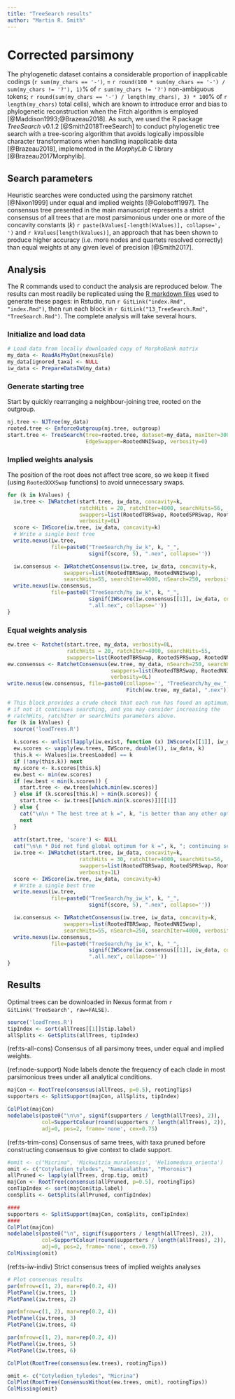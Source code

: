 ```yaml
---
title: "TreeSearch results"
author: "Martin R. Smith"
---
```


# Corrected parsimony {#treesearch}

The phylogenetic dataset contains a considerable proportion of inapplicable codings (`r sum(my_chars == '-')`, = `r round(100 * sum(my_chars == '-') / sum(my_chars != '?'), 1)`% of `r sum(my_chars != '?')` non-ambiguous tokens;  `r round(sum(my_chars == '-') / length(my_chars), 3) * 100`% of `r length(my_chars)` total cells), which are known to introduce error and bias to phylogenetic reconstruction when the Fitch algorithm is employed [@Maddison1993;@Brazeau2018].  As such, we used the R package _TreeSearch_ v0.1.2 [@Smith2018TreeSearch] to conduct phylogenetic tree search with a tree-scoring algorithm that avoids logically impossible character transformations when handling inapplicable data [@Brazeau2018], implemented in the _MorphyLib_ C library [@Brazeau2017Morphylib].

## Search parameters

Heuristic searches were conducted using the parsimony ratchet [@Nixon1999] under equal and implied weights [@Goloboff1997].  The consensus tree presented in the main manuscript represents a strict consensus of all trees that are most parsimonious under one or more of the concavity constants (_k_) `r paste(kValues[-length(kValues)], collapse=', ')` and `r kValues[length(kValues)]`, an approach that has been shown to produce higher accuracy (i.e. more nodes and quartets resolved correctly) than equal weights at any given level of precision [@Smith2017].

## Analysis 

The R commands used to conduct the analysis are reproduced below.
The results can most readily be replicated using the [R markdown files](https://github.com/ms609/hyoliths/) used to generate these pages:
in Rstudio, run `r GitLink("index.Rmd", "index.Rmd")`, then run each block in 
`r GitLink("13_TreeSearch.Rmd", "TreeSearch.Rmd")`.  The complete analysis will take several hours.

### Initialize and load data

```r
# Load data from locally downloaded copy of MorphoBank matrix
my_data <- ReadAsPhyDat(nexusFile)
my_data[ignored_taxa] <- NULL
iw_data <- PrepareDataIW(my_data)
```

### Generate starting tree

Start by quickly rearranging a neighbour-joining tree, rooted on the outgroup.

```R
nj.tree <- NJTree(my_data)
rooted.tree <- EnforceOutgroup(nj.tree, outgroup)
start.tree <- TreeSearch(tree=rooted.tree, dataset=my_data, maxIter=3000,
                         EdgeSwapper=RootedNNISwap, verbosity=0)
```

### Implied weights analysis

The position of the root does not affect tree score, so we keep it fixed (using `RootedXXXSwap` functions) to avoid unnecessary swaps.

```r
for (k in kValues) {
  iw.tree <- IWRatchet(start.tree, iw_data, concavity=k,
                       ratchHits = 20, ratchIter=4000, searchHits=56,
                       swappers=list(RootedTBRSwap, RootedSPRSwap, RootedNNISwap),
                       verbosity=0L)
  score <- IWScore(iw.tree, iw_data, concavity=k)
  # Write a single best tree
  write.nexus(iw.tree,
              file=paste0("TreeSearch/hy_iw_k", k, "_", 
                          signif(score, 5), ".nex", collapse=''))

  iw.consensus <- IWRatchetConsensus(iw.tree, iw_data, concavity=k,
                  swappers=list(RootedTBRSwap, RootedNNISwap),
                  searchHits=55, searchIter=4000, nSearch=250, verbosity=0L)
  write.nexus(iw.consensus,
              file=paste0("TreeSearch/hy_iw_k", k, "_", 
                          signif(IWScore(iw.consensus[[1]], iw_data, concavity=k), 5),
                          ".all.nex", collapse=''))
}
```

### Equal weights analysis

```r
ew.tree <- Ratchet(start.tree, my_data, verbosity=0L,
                   ratchHits = 20, ratchIter=4000, searchHits=55,
                   swappers=list(RootedTBRSwap, RootedSPRSwap, RootedNNISwap))
ew.consensus <- RatchetConsensus(ew.tree, my_data, nSearch=250, searchHits = 85,
                                 swappers=list(RootedTBRSwap, RootedNNISwap),
                                 verbosity=0L)
write.nexus(ew.consensus, file=paste0(collapse='', "TreeSearch/hy_ew_",
                                      Fitch(ew.tree, my_data), ".nex"))
```

```R
# This block provides a crude check that each run has found an optimum;
# if not it continues searching, and you may consider increasing the 
# ratchHits, ratchIter or searchHits parameters above.
for (k in kValues) {
  source('loadTrees.R')
  
  k.scores <- unlist(lapply(iw.exist, function (x) IWScore(x[[1]], iw_data, k)))
  ew.scores <- vapply(ew.trees, IWScore, double(1), iw_data, k)
  this.k <- kValues[iw.treesLoaded] == k
  if (!any(this.k)) next
  my.score <- k.scores[this.k]
  ew.best <- min(ew.scores)
  if (ew.best < min(k.scores)) {
    start.tree <- ew.trees[which.min(ew.scores)]
  } else if (k.scores[this.k] > min(k.scores)) {
    start.tree <- iw.trees[[which.min(k.scores)]][[1]]
  } else {
    cat("\n\n * The best tree at k =", k, "is better than any other optimal tree.")
    next
  }
  
  attr(start.tree, 'score') <- NULL
  cat("\n\n * Did not find global optimum for k =", k, "; continuing search.\n   ")
  iw.tree <- IWRatchet(start.tree, iw_data, concavity=k,
                       ratchHits = 30, ratchIter=4000, searchHits=56,
                       swappers=list(RootedTBRSwap, RootedSPRSwap, RootedNNISwap),
                       verbosity=1L)
  score <- IWScore(iw.tree, iw_data, concavity=k)
  # Write a single best tree
  write.nexus(iw.tree,
              file=paste0("TreeSearch/hy_iw_k", k, "_", 
                          signif(score, 5), ".nex", collapse=''))

  iw.consensus <- IWRatchetConsensus(iw.tree, iw_data, concavity=k,
                  swappers=list(RootedTBRSwap, RootedNNISwap),
                  searchHits=55, nSearch=250, searchIter=4000, verbosity=1L)
  write.nexus(iw.consensus,
              file=paste0("TreeSearch/hy_iw_k", k, "_", 
                          signif(IWScore(iw.consensus[[1]], iw_data, concavity=k), 5),
                          ".all.nex", collapse=''))
}
```

## Results

Optimal trees can be downloaded in Nexus format from `r GitLink('TreeSearch', raw=FALSE)`.

```R
source('loadTrees.R')
tipIndex <- sort(allTrees[[1]]$tip.label)
allSplits <- GetSplits(allTrees, tipIndex)
```

(ref:ts-all-cons) Consensus of all parsimony trees, under equal and implied weights.  

(ref:node-support) Node labels denote the frequency of each clade in most parsimonious trees under all analytical conditions.  

```r
majCon <- RootTree(consensus(allTrees, p=0.5), rootingTips)
supporters <- SplitSupport(majCon, allSplits, tipIndex)

ColPlot(majCon)
nodelabels(paste0("\n\n", signif(supporters / length(allTrees), 2)),
           col=SupportColour(round(supporters / length(allTrees), 2)),
           adj=0, pos=2, frame='none', cex=0.75)

```

(ref:ts-trim-cons) Consensus of same trees, with taxa pruned before constructing consensus to give context to clade support.  

```r
#omit <- c("Micrina", 'Mickwitzia_muralensis', 'Heliomedusa_orienta')
omit <- c("Cotyledion_tylodes", "Namacalathus", "Phoronis")
allPruned <- lapply(allTrees, drop.tip, omit)
majCon <- RootTree(consensus(allPruned, p=0.5), rootingTips)
conTipIndex <- sort(majCon$tip.label)
conSplits <- GetSplits(allPruned, conTipIndex)

####
supporters <- SplitSupport(majCon, conSplits, conTipIndex)
####
ColPlot(majCon)
nodelabels(paste0("\n", signif(supporters / length(allTrees), 2)),
           col=SupportColour(round(supporters / length(allTrees), 2)),
           adj=0, pos=2, frame='none', cex=0.75)
ColMissing(omit)

```

(ref:ts-iw-indiv) Strict consensus trees of implied weights analyses

\clearpage 

```r
# Plot consensus results
par(mfrow=c(1, 2), mar=rep(0.2, 4))
PlotPanel(iw.trees, 1)
PlotPanel(iw.trees, 2)
```

\clearpage 

```R
par(mfrow=c(1, 2), mar=rep(0.2, 4))
PlotPanel(iw.trees, 3)
PlotPanel(iw.trees, 4)
```

\clearpage 

```R
par(mfrow=c(1, 2), mar=rep(0.2, 4))
PlotPanel(iw.trees, 5)
PlotPanel(iw.trees, 6)
```

\clearpage

```r
ColPlot(RootTree(consensus(ew.trees), rootingTips))
```


```R
omit <- c("Cotyledion_tylodes", "Micrina")
ColPlot(RootTree(ConsensusWithout(ew.trees, omit), rootingTips))
ColMissing(omit)
```

\clearpage
